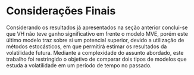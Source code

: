 # Considerações Finais

Considerando os resultados já apresentados na seção anterior conclui-se
que  VH não teve ganho significativo em frente o modelo MVE, porém este
último modelo traz sobre si um potencial superior, devido a utilização
de métodos estocásticos, em que permitirá estimar os resultados da
volatilidade futura. Mediante a complexidade do assunto abordado, este
trabalho foi restringido o objetivo de comparar dois tipos de modelos
que estuda a volatilidade em um período de tempo no passado.
